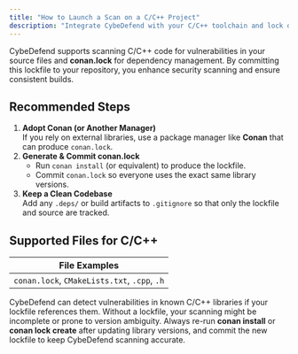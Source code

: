 ```yaml
---
title: "How to Launch a Scan on a C/C++ Project"
description: "Integrate CybeDefend with your C/C++ toolchain and lock dependencies, typically via conan.lock."
---
```



CybeDefend supports scanning C/C++ code for vulnerabilities in your source files and **conan.lock** for dependency management. By committing this lockfile to your repository, you enhance security scanning and ensure consistent builds.

## Recommended Steps

1. **Adopt Conan (or Another Manager)**  
   If you rely on external libraries, use a package manager like **Conan** that can produce `conan.lock`.
2. **Generate & Commit conan.lock**  
   - Run `conan install` (or equivalent) to produce the lockfile.  
   - Commit `conan.lock` so everyone uses the exact same library versions.
3. **Keep a Clean Codebase**  
   Add any `.deps/` or build artifacts to `.gitignore` so that only the lockfile and source are tracked.

<UseLockfiles />

## Supported Files for C/C++

| File Examples |
|--------------|
| `conan.lock`, `CMakeLists.txt`, `.cpp`, `.h` |

<Note>
CybeDefend can detect vulnerabilities in known C/C++ libraries if your lockfile references them. Without a lockfile, your scanning might be incomplete or prone to version ambiguity.
</Note>

<Warning>
Always re-run <strong>conan install</strong> or <strong>conan lock create</strong> after updating library versions, and commit the new lockfile to keep CybeDefend scanning accurate.
</Warning>
